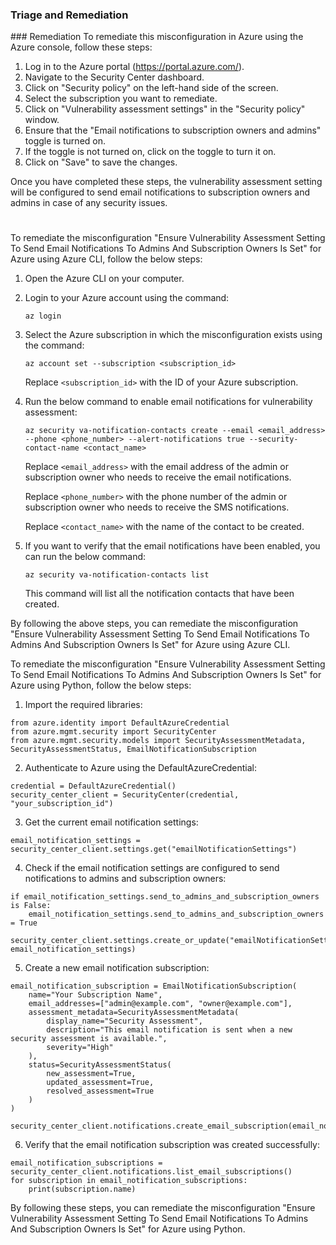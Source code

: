 
### Triage and Remediation
<Tabs>
<Tab title='Remediation'>
### Remediation

<AccordionGroup>
<Accordion title='Using Console' defaultOpen='true'>
To remediate this misconfiguration in Azure using the Azure console, follow these steps:

1. Log in to the Azure portal (https://portal.azure.com/).
2. Navigate to the Security Center dashboard.
3. Click on "Security policy" on the left-hand side of the screen.
4. Select the subscription you want to remediate.
5. Click on "Vulnerability assessment settings" in the "Security policy" window.
6. Ensure that the "Email notifications to subscription owners and admins" toggle is turned on.
7. If the toggle is not turned on, click on the toggle to turn it on.
8. Click on "Save" to save the changes.

Once you have completed these steps, the vulnerability assessment setting will be configured to send email notifications to subscription owners and admins in case of any security issues.

#
</Accordion>

<Accordion title='Using CLI'>
To remediate the misconfiguration "Ensure Vulnerability Assessment Setting To Send Email Notifications To Admins And Subscription Owners Is Set" for Azure using Azure CLI, follow the below steps:

1. Open the Azure CLI on your computer.

2. Login to your Azure account using the command:

   `az login`

3. Select the Azure subscription in which the misconfiguration exists using the command:

   `az account set --subscription <subscription_id>`

   Replace `<subscription_id>` with the ID of your Azure subscription.

4. Run the below command to enable email notifications for vulnerability assessment:

   `az security va-notification-contacts create --email <email_address> --phone <phone_number> --alert-notifications true --security-contact-name <contact_name>`

   Replace `<email_address>` with the email address of the admin or subscription owner who needs to receive the email notifications.

   Replace `<phone_number>` with the phone number of the admin or subscription owner who needs to receive the SMS notifications.

   Replace `<contact_name>` with the name of the contact to be created.

5. If you want to verify that the email notifications have been enabled, you can run the below command:

   `az security va-notification-contacts list`

   This command will list all the notification contacts that have been created.

By following the above steps, you can remediate the misconfiguration "Ensure Vulnerability Assessment Setting To Send Email Notifications To Admins And Subscription Owners Is Set" for Azure using Azure CLI.
</Accordion>

<Accordion title='Using Python'>
To remediate the misconfiguration "Ensure Vulnerability Assessment Setting To Send Email Notifications To Admins And Subscription Owners Is Set" for Azure using Python, follow the below steps:

1. Import the required libraries:

```
from azure.identity import DefaultAzureCredential
from azure.mgmt.security import SecurityCenter
from azure.mgmt.security.models import SecurityAssessmentMetadata, SecurityAssessmentStatus, EmailNotificationSubscription
```

2. Authenticate to Azure using the DefaultAzureCredential:

```
credential = DefaultAzureCredential()
security_center_client = SecurityCenter(credential, "your_subscription_id")
```

3. Get the current email notification settings:

```
email_notification_settings = security_center_client.settings.get("emailNotificationSettings")
```

4. Check if the email notification settings are configured to send notifications to admins and subscription owners:

```
if email_notification_settings.send_to_admins_and_subscription_owners is False:
    email_notification_settings.send_to_admins_and_subscription_owners = True
    security_center_client.settings.create_or_update("emailNotificationSettings", email_notification_settings)
```

5. Create a new email notification subscription:

```
email_notification_subscription = EmailNotificationSubscription(
    name="Your Subscription Name",
    email_addresses=["admin@example.com", "owner@example.com"],
    assessment_metadata=SecurityAssessmentMetadata(
        display_name="Security Assessment",
        description="This email notification is sent when a new security assessment is available.",
        severity="High"
    ),
    status=SecurityAssessmentStatus(
        new_assessment=True,
        updated_assessment=True,
        resolved_assessment=True
    )
)

security_center_client.notifications.create_email_subscription(email_notification_subscription)
```

6. Verify that the email notification subscription was created successfully:

```
email_notification_subscriptions = security_center_client.notifications.list_email_subscriptions()
for subscription in email_notification_subscriptions:
    print(subscription.name)
```

By following these steps, you can remediate the misconfiguration "Ensure Vulnerability Assessment Setting To Send Email Notifications To Admins And Subscription Owners Is Set" for Azure using Python.
</Accordion>

</AccordionGroup>
</Tab>
</Tabs>
